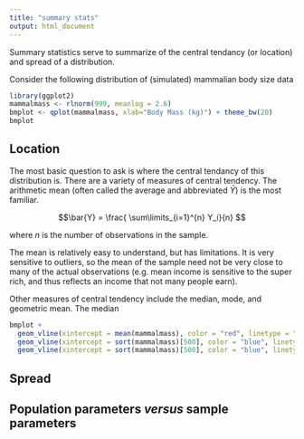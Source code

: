 ```yaml
---
title: "summary stats"
output: html_document
---
```


Summary statistics serve to summarize of the central tendancy (or location) and spread of a distribution.

Consider the following distribution of (simulated) mammalian body size data

```r
library(ggplot2)
mammalmass <- rlnorm(999, meanlog = 2.6)
bmplot <- qplot(mammalmass, xlab="Body Mass (kg)") + theme_bw(20)
bmplot
```

## Location

The most basic question to ask is where the central tendancy of this distribution is.  There are a variety of measures of central tendency.  The arithmetic mean (often called the average and abbreviated $\bar{Y}$) is the most familiar. 

$$\bar{Y} = \frac{ \sum\limits_{i=1}^{n} Y_i}{n} $$

where $n$ is the number of observations in the sample. 

The mean is relatively easy to understand, but has limitations.  It is very sensitive to outliers, so the mean of the sample need not be very close to many of the actual observations (e.g. mean income is sensitive to the super rich, and thus reflects an income that not many people earn). 

Other measures of central tendency include the median, mode, and geometric mean. The median 



```r
bmplot + 
  geom_vline(xintercept = mean(mammalmass), color = "red", linetype = "dotdash") + 
  geom_vline(xintercept = sort(mammalmass)[500], color = "blue", linetype="dotted") + 
  geom_vline(xintercept = sort(mammalmass)[500], color = "blue", linetype="dotted") 
```

## Spread

## Population parameters *versus* sample parameters 